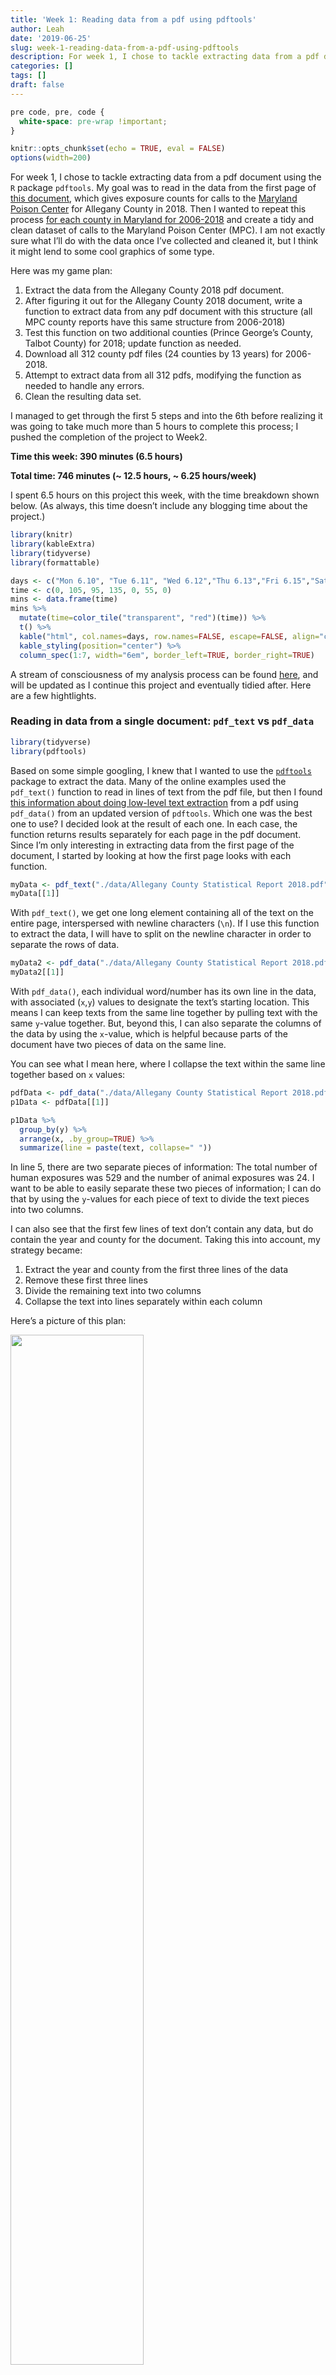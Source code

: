 ```yaml
---
title: 'Week 1: Reading data from a pdf using pdftools'
author: Leah
date: '2019-06-25'
slug: week-1-reading-data-from-a-pdf-using-pdftools
description: For week 1, I chose to tackle extracting data from a pdf document using the `R` package `pdftools`.  My goal was to read in the data from the first page of documents which give exposure counts for calls to the Maryland Poison Center for Maryland counties over 2006-2018 and create a tidy and clean dataset of calls to the Maryland Poison Center (MPC).
categories: []
tags: []
draft: false
---
```


```css
pre code, pre, code {
  white-space: pre-wrap !important;
}
```

```r
knitr::opts_chunk$set(echo = TRUE, eval = FALSE)
options(width=200)
```

For week 1, I chose to tackle extracting data from a pdf document using the `R` package `pdftools`.  My goal was to read in the data from the first page of [this document](https://www.mdpoison.com/media/SOP/mdpoisoncom/factsandreports/reports/countypdf2018/Allegany%20County%20Statistical%20Report%202018.pdf), which gives exposure counts for calls to the [Maryland Poison Center](https://www.mdpoison.com/) for Allegany County in 2018. Then I wanted to repeat this process [for each county in Maryland for 2006-2018](https://www.mdpoison.com/factsandreports/) and create a tidy and clean dataset of calls to the Maryland Poison Center (MPC).  I am not exactly sure what I'll do with the data once I've collected and cleaned it, but I think it might lend to some cool graphics of some type.

Here was my game plan:

(1) Extract the data from the Allegany County 2018 pdf document.
(2) After figuring it out for the Allegany County 2018 document, write a function to extract data from any pdf document with this structure (all MPC county reports have this same structure from 2006-2018)
(3) Test this function on two additional counties (Prince George's County, Talbot County) for 2018; update function as needed.
(4) Download all 312 county pdf files (24 counties by 13 years) for 2006-2018.
(5) Attempt to extract data from all 312 pdfs, modifying the function as needed to handle any errors.
(6) Clean the resulting data set.

I managed to get through the first 5 steps and into the 6th before realizing it was going to take much more than 5 hours to complete this process; I pushed the completion of the project to Week2.

**Time this week: 390 minutes (6.5 hours)**

**Total time: 746 minutes (~ 12.5 hours, ~ 6.25 hours/week)**

I spent 6.5 hours on this project this week, with the time breakdown shown below.  (As always, this time doesn't include any blogging time about the project.)

```r
library(knitr)
library(kableExtra)
library(tidyverse)
library(formattable)

days <- c("Mon 6.10", "Tue 6.11", "Wed 6.12","Thu 6.13","Fri 6.15","Sat 6.15","Sun 6.16")
time <- c(0, 105, 95, 135, 0, 55, 0)
mins <- data.frame(time)
mins %>% 
  mutate(time=color_tile("transparent", "red")(time)) %>%
  t() %>%
  kable("html", col.names=days, row.names=FALSE, escape=FALSE, align="c") %>%
  kable_styling(position="center") %>%
  column_spec(1:7, width="6em", border_left=TRUE, border_right=TRUE)
```

A stream of consciousness of my analysis process can be found [here](https://github.com/lrjager/maryland-poison-center-data/blob/master/mpc-data.Rmd), and will be updated as I continue this project and eventually tidied after.  Here are a few hightlights.

### Reading in data from a single document: `pdf_text` vs `pdf_data`

```r
library(tidyverse)
library(pdftools)
```

Based on some simple googling, I knew that I wanted to use the [`pdftools`](https://docs.ropensci.org/pdftools/) package to extract the data.  Many of the online examples used the `pdf_text()` function to read in lines of text from the pdf file, but then I found [this information about doing low-level text extraction](https://ropensci.org/technotes/2018/12/14/pdftools-20/) from a pdf using `pdf_data()` from an updated version of `pdftools`.  Which one was the best one to use?  I decided look at the result of each one.  In each case, the function returns results separately for each page in the pdf document.  Since I'm only interesting in extracting data from the first page of the document, I started by looking at how the first page looks with each function.
```r
myData <- pdf_text("./data/Allegany County Statistical Report 2018.pdf")
myData[[1]]
```

With `pdf_text()`, we get one long element containing all of the text on the entire page, interspersed with newline characters (`\n`).  If I use this function to extract the data, I will have to split on the newline character in order to separate the rows of data.

```r
myData2 <- pdf_data("./data/Allegany County Statistical Report 2018.pdf")
myData2[[1]]
```

With `pdf_data()`, each individual word/number has its own line in the data, with associated (`x`,`y`) values to designate the text's starting location.  This means I can keep texts from the same line together by pulling text with the same `y`-value together.  But, beyond this, I can also separate the columns of the data by using the `x`-value, which is helpful because parts of the document have two pieces of data on the same line.  

You can see what I mean here, where  I collapse the text within the same line together based on `x` values:
```r
pdfData <- pdf_data("./data/Allegany County Statistical Report 2018.pdf")
p1Data <- pdfData[[1]]

p1Data %>% 
  group_by(y) %>% 
  arrange(x, .by_group=TRUE) %>%
  summarize(line = paste(text, collapse=" "))
```

In line 5, there are two separate pieces of information: The total number of human exposures was 529 and the number of animal exposures was 24.  I want to be able to easily separate these two pieces of information;  I can do that by using the `y`-values for each piece of text to divide the text pieces into two columns.  

I can also see that the first few lines of text don't contain any data, but do contain the year and county for the document.  Taking this into account, my strategy became:

(1) Extract the year and county from the first three lines of the data
(2) Remove these first three lines
(3) Divide the remaining text into two columns
(4) Collapse the text into lines separately within each column

Here's a picture of this plan:

![](/posts/2019-06-17-week-1-reading-data-from-a-pdf-using-pdftools_files/MPC_dissection.png){width=65%}

First, I extract the year and county by ordering the data by the `y` and `x` values and then selecting the relevant pieces:

```r
orderedData <- p1Data %>% arrange(y,x)
orderedData
year <- orderedData$text[1]
county <- paste(orderedData$text[4:5],collapse=" ")
county = gsub(",","",county)

county; year
```

Next, I remove these first three header rows and then split into two columns.  To do this, I see that the first three rows of data end at `y=159` and the fourth row starts at `y=187`, so I can filter on `y > 160` to remove these rows.
```r
p1Data %>% group_by(y) %>% summarize(n=n())

p1Data <- p1Data %>% filter(y > 160)
```

Now I can split the data into two groups by columns.  To find where the column break is, I look at the `x` values for the text `7` (from the first column) and the text `Animal` (from the second column)
```r
p1Data %>% filter(text=="7" | text=="Animal")
```

I can see that the end of the first column is at `x=258` and the start of the second column is at `x=298`, so I can split the columns by `x < 260` and designate these two columns with a new `column` variable:
```r
p1Data <- p1Data %>%
  mutate(column=ifelse(x < 260, "Left", "Right"))
```

Finally, I can collapse lines within a column by first grouping by `column`, then grouping by `y` and collapsing across `x`:

```r
lineData <- p1Data %>% 
  group_by(column,y) %>% 
  arrange(x, .by_group=TRUE) %>%
  summarize(line = paste(text, collapse=" "))

lineData
```

Now I don't actually want to collapse across all text in a row, because the last text value is the count of observations in that category.  So I want to keep the last text piece as the variable's `value` and then use the previous pieces to make up the variable's `name`.  Once I label these pieces appropriately, I can collapse across the values of the variable's name to get both the `variable` itself and the `count` for that variable.  

```r
groupedData <- p1Data %>% 
  group_by(column,y) %>% 
  arrange(x, .by_group=TRUE) %>%
  mutate(type = ifelse(x==max(x), "value", "name"))

groupedData

countData <- groupedData %>% 
  group_by(column, y) %>%
  arrange(x, .by_group=TRUE) %>%
  summarize(variable = paste(text[type=="name"], collapse=" "), count=text[type=="value"])

countData
```

Finally, I see there are some lines that are just text and not variables/counts, like "Types of Calls", so I just remove them:
```r
countData <- countData %>% filter(count != "Calls", count!="exposure", count!="Site", count!="Outcome")
```

And then pull the variables/counts together into a data frame:
```r
myRow <- as.data.frame(t(as.numeric(countData$count)))
names(myRow) <- countData$variable
myRow$Year <- year
myRow$County <- county
```

### Testing my process on two additional documents

At this point, based on what I had done so far, I created a function that takes a pdf document and returns a data frame with a row of data for that pdf.  I then tested this function of two additional documents, for Prince George's (PG) County 2018 and Talbot County 2018.  My function failed for both of these new documents because:

* The [pdf document for Prince George's County](https://www.mdpoison.com/media/SOP/mdpoisoncom/factsandreports/reports/countypdf2018/Prince%20Georges%20County%20Statistical%20Report%202018.pdf) has an additional note at the top that reads "NOTE: This report reflects only the calls to the Maryland Poison Center from Prince Georges County. For complete statistics regarding Prince Georges County, statistics from the National Capitol Poison Center should also be consulted." This is true for all years of data for PG County and also for Montgomery County.  This throws off the removal of the top portion of the document, which I've set to be just the first 3 lines of data. 
* [For Talbot County](https://www.mdpoison.com/media/SOP/mdpoisoncom/factsandreports/reports/countypdf2018/Talbot%20County%20Statistical%20Report%202018.pdf), the text is shifted slightly down on the page so that the initial three lines end at the point `y = 164` (not `y = 159` like for my original Alleghany County document).  This also throws off the removal of the top portion of the document.
* The county name for PG County has three words ("Prince Georges County"), not two like the original document ("Alleghany County"), which is problematic for how I select the county name.  There are many other Maryland counties with three words as well. 

My solution for the first two issues was to not hard code a cut at `y > 160` to remove the top portion of the document and instead to cut after the 3rd line (whatever `y`-value that line may have) for all counties except for PG and Montgomery, which I will cut after the 6th line.  I can do this with the following code:
```r
if (county=="Prince Georges County" | county=="Montgomery County") {
  y.cut <- p1Data %>% group_by(y) %>% arrange(y) %>% summarize(n=n()) %>%
    slice(6) %>% select(y) %>% as.numeric()
  p1Data <- p1Data %>% filter(y > y.cut + 1)
} else {
  y.cut <- p1Data %>% group_by(y) %>% arrange(y) %>% summarize(n=n()) %>%
    slice(3) %>% select(y) %>% as.numeric()
  p1Data <- p1Data %>% filter(y > y.cut + 1)
}
```

My solution for the last issue was to just collapse the whole line to get the county name, since this will work regardless of the number of words that make up the county name.  This means that I will have "Alleghany County, MD" instead of just "Alleghany County", but this is fine with me.  Here's the new code to extract county/year:

```r
year <- p1Data %>% arrange(y,x) %>% slice(1) %>% select(text) %>% as.numeric()

county <- p1Data %>% group_by(y) %>%
  arrange(x, .by_group=TRUE) %>% 
  summarize(line = paste(text, collapse=" ")) %>%
  slice(2) %>% select(line) %>% as.character()
```

### Downloading all pdf documents

With my function working on three of the files, it was time to download all of the pdf documents from the web.  This was straightforward, since all of the URLs have the same format, except for those from 2016, which I could easily account for separately.

First I set up the counties and years I wanted:
```r
countyNames <- c("Allegany County", "Anne Arundel County", "Baltimore City", "Baltimore County", "Calvert County", "Caroline County", "Carroll County", "Cecil County", "Charles County", "Dorchester County", "Frederick County", "Garrett County", "Harford County", "Howard County", "Kent County", "Montgomery County", "Prince Georges County", "Queen Annes County", "Somerset County", "St Marys County", "Talbot County", "Washington County", "Wicomico County", "Worcester County")

years <- 2006:2018
```

Then I created a link for each county/year combination as well as a file name where the downloaded file would be stored:
```r
links <- NULL
files <- NULL
for (i in years) {
  for (j in countyNames) {
    countyNameForLink <- paste(unlist(strsplit(j, " ")), collapse="%20")
    if (i != 2016) {
      tempLink <- paste0("https://www.mdpoison.com/media/SOP/mdpoisoncom/factsandreports/reports/countypdf",i,"/",countyNameForLink,"%20Statistical%20Report%20",i,".pdf")} else {
      tempLink <- paste0("https://www.mdpoison.com/media/SOP/mdpoisoncom/factsandreports/reports/county-pdf-",i,"/",countyNameForLink,"%20Statistical%20Report%20",i,".pdf")}
    tempFile <- paste0(j," Statistical Report ", i,".pdf")
    links <- c(links, tempLink)
    files <- c(files, tempFile)
  }
}
```

After testing, I was able to download and save them all at once:
```r
length(links)
for (i in 1:length(links)) {
  download.file(links[i], paste0("./data/",files[i]))
}
```

### Processing all pdf documents with data extraction function

With the documents downloaded, I was hopeful it would be a simple matter to run each pdf document through my function (`pdfMPC.page1()`) and then bind the data from each document together.  The code below will do this; note that the `options(warn=2)` function allows the warnings to be shown in the middle of the `for` loop instead of all at the end.
```r
d1 <- pdfMPC.page1(paste0("./data/",files[1]))
myData <- d1

options(warn=2)
for (i in 2:length(files)) {
  di <- pdfMPC.page1(paste0("./data/",files[i]))
  myData <- bind_rows(myData,di)
  print(i)
}

dim(myData)
names(myData)
```

Of course, it didn't work perfectly the first time!  Instead there were various warnings/errors that had to be addressed for particular files.  In particular, I had to update my function to deal with:

(1) Removing commas from counts, for example changing 5,321 to 5321. ([Baltimore County 2006](https://www.mdpoison.com/media/SOP/mdpoisoncom/factsandreports/reports/countypdf2006/Baltimore%20County%20Statistical%20Report%202006.pdf) and others)
(2) Accounting for blank counts where the row had a name but not a value; I set these counts to 0. ([Somerset County 2006](https://www.mdpoison.com/media/SOP/mdpoisoncom/factsandreports/reports/countypdf2006/Somerset%20County%20Statistical%20Report%202006.pdf) and others)
(3) Removing "Maryland Poison Center" printed across the bottom of page 1 for come counties/years. ([Cecil County 2007](https://www.mdpoison.com/media/SOP/mdpoisoncom/factsandreports/reports/countypdf2007/Cecil%20County%20Statistical%20Report%202007.pdf) and others)
(4) Handling apostrophes in two county names that caused one line of code to be recognized as two, meaning the header needed to be removed after 4 lines instead of 3. ([Queen Anne's County 2011](https://www.mdpoison.com/media/SOP/mdpoisoncom/factsandreports/reports/countypdf2011/Queen%20Annes%20County%20Statistical%20Report%202011.pdf), [St Mary's County 2011](https://www.mdpoison.com/media/SOP/mdpoisoncom/factsandreports/reports/countypdf2011/St%20Marys%20County%20Statistical%20Report%202011.pdf) and other years)

After making these modifications, I was finally left with a function that would work for all 312 of the pdf files!

```r
pdfMPC.page1 <- function(pdf.file) {
  require(dplyr)
  require(pdftools)
 
# read in the pdf document; select the first page 
pdfData <- pdf_data(pdf.file)
p1Data <- pdfData[[1]]

# get the year and country from the header
year <- p1Data %>% arrange(y,x) %>% slice(1) %>% select(text) %>% as.numeric()

county <- p1Data %>% group_by(y) %>%
  arrange(x, .by_group=TRUE) %>% 
  summarize(line = paste(text, collapse=" ")) %>%
  slice(2) %>% select(line) %>% as.character()

# remove the header 
# the first 3 lines for most, the first 6 lines for PG and M counties
if (county=="Prince Georges County, MD" | county=="Montgomery County, MD") {
  y.cut <- p1Data %>% group_by(y) %>% arrange(y) %>% summarize(n=n()) %>%
    slice(6) %>% select(y) %>% as.numeric()
  p1Data <- p1Data %>% filter(y > y.cut + 1)
} else {
  if (county=="Queen Anne’s" | county=="St. Mary’s") {
      y.cut <- p1Data %>% group_by(y) %>% arrange(y) %>% summarize(n=n()) %>%
    slice(4) %>% select(y) %>% as.numeric()
  p1Data <- p1Data %>% filter(y > y.cut + 1)
  county <- paste0(county," County, MD")
  } else {
    y.cut <- p1Data %>% group_by(y) %>% arrange(y) %>%
      summarize(n=n()) %>%
      slice(3) %>% select(y) %>% as.numeric()
    p1Data <- p1Data %>% filter(y > y.cut + 1)
  }
}

# create the column variable (Left/Right)
p1Data <- p1Data %>%
  mutate(column=ifelse(x < 265, "Left", "Right"))

# group the data by column and height on the page
# keep the last entry of that column/height as the value
# assign the remaining entries for that column/height the name
groupedData <- p1Data %>% 
  group_by(column,y) %>% 
  arrange(x, .by_group=TRUE) %>%
  mutate(type = ifelse(x==max(x) & x==min(x), "name", ifelse(x==max(x), "value", "name")))

# collapse the entries for name together to create the variable name
# keep the value as the count
countData <- groupedData %>% 
  group_by(column, y) %>%
  arrange(x, .by_group=TRUE) %>%
  summarize(variable = paste(text[type=="name"], collapse=" "), count=ifelse(is_empty(text[type=="value"])==FALSE, text[type=="value"],"0"))

# remove the rows that aren't variables/counts
countData <- countData %>% filter(count != "Calls", count!="exposure", count!="Site", count!="Outcome", count!="Center", variable!="Maryland")

# create the data frame for this county/date
myRow <- as.data.frame(t(as.numeric(gsub(",","",countData$count))))
names(myRow) <- countData$variable
myRow$Year <- year
myRow$County <- county

return(myRow)
}
```

Althought I now had a data frame with 312 rows, one for each county/year combination, there was still much work to be done in the form of data cleaning.  This was the project for Week 2!

[*How did I discover this data in the first place?*  I've thankfully never had to call MPC for my children, but did call them late one night when, in the sleep-deprived state of having a newborn, I accidently took two Claritin instead of one and then panicked because I didn't know if I should still nurse my child.  A very kind pharmacist allayed my fears and pointed me to parental references on their website, and that's when I discovered all this county-level data tied up in pdf files.  I had always intended to try to do something with this data, and now I finally am.]